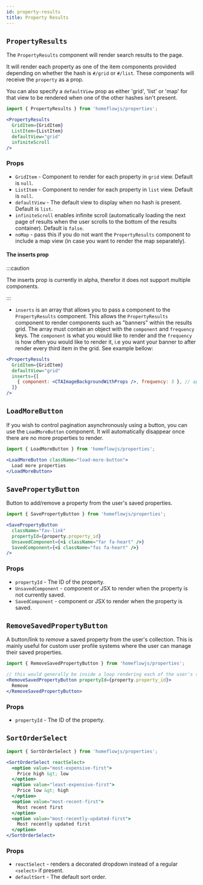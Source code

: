 ```yaml
---
id: property-results
title: Property Results
---
```


## `PropertyResults`

The `PropertyResults` component will render search results to the page.

It will render each property as one of the item components provided depending on whether the hash is `#/grid` or `#/list`. These components will receive the `property` as a prop.

You can also specify a `defaultView` prop as either 'grid', 'list' or 'map' for that view to be rendered when one of the other hashes isn't present.

```jsx
import { PropertyResults } from 'homeflowjs/properties';

<PropertyResults
  GridItem={GridItem}
  ListItem={ListItem}
  defaultView="grid"
  infiniteScroll
/>
```

### Props

- `GridItem` - Component to render for each property in `grid` view. Default is `null`.
- `ListItem` - Component to render for each property in `list` view. Default is `null`.
- `defaultView` - The default view to display when no hash is present. Default is `list`.
- `infiniteScroll` enables infinite scroll (automatically loading the next page of results when the user scrolls to the bottom of the results container). Default is `false`.
- `noMap` - pass this if you do not want the `PropertyResults` component to include a map view (in case you want to render the map separately).

#### The inserts prop

:::caution

The inserts prop is currently in alpha, therefor it does not support multiple components.

:::

- `inserts` is an array that allows you to pass a component to the `PropertyResults` component. This allows the 
`PropertyResults` component to render components such as "banners" within the results grid. The array must contain 
an object with the `component` and `frequency` keys. The `component` is what you would like to render and the `frequency` 
is how often you would like to render it, i.e you want your banner to after render every third item in the grid. 
See example bellow:

``` jsx
<PropertyResults
  GridItem={GridItem}
  defaultView="grid"
  inserts={[
    { component: <CTAImageBackgroundWithProps />, frequency: 3 }, // appears every 3 slots
  ]}
/>
```


## `LoadMoreButton`

If you wish to control pagination asynchronously using a button, you can use the `LoadMoreButton` component. It will automatically disappear once there are no more properties to render.

```jsx
import { LoadMoreButton } from 'homeflowjs/properties';

<LoadMoreButton className="load-more-button">
  Load more properties
</LoadMoreButton>
```

## `SavePropertyButton`

Button to add/remove a property from the user's saved properties.

```jsx
import { SavePropertyButton } from 'homeflowjs/properties';

<SavePropertyButton
  className="fav-link"
  propertyId={property.property_id}
  UnsavedComponent={<i className="far fa-heart" />}
  SavedComponent={<i className="fas fa-heart" />}
/>
```

### Props

- `propertyId` - The ID of the property.
- `UnsavedComponent` - component or JSX to render when the property is not currently saved.
- `SavedComponent` - component or JSX to render when the property is saved.

## `RemoveSavedPropertyButton`

A button/link to _remove_ a saved property from the user's collection. This is mainly useful for custom user profile systems where the user can manage their saved properties.

```jsx
import { RemoveSavedPropertyButton } from 'homeflowjs/properties';

// this would generally be inside a loop rendering each of the user's saved properties
<RemoveSavedPropertyButton propertyId={property.property_id}>
  Remove
</RemoveSavedPropertyButton>
```

### Props

- `propertyId` - The ID of the property.

## `SortOrderSelect`

```jsx
import { SortOrderSelect } from 'homeflowjs/properties';

<SortOrderSelect reactSelect>
  <option value="most-expensive-first">
    Price high &gt; low
  </option>
  <option value="least-expensive-first">
    Price low &gt; high
  </option>
  <option value="most-recent-first">
    Most recent first
  </option>
  <option value="most-recently-updated-first">
    Most recently updated first
  </option>
</SortOrderSelect>
```

### Props

- `reactSelect` - renders a decorated dropdown instead of a regular `<select>` if present.
- `defaultSort` - The default sort order.
